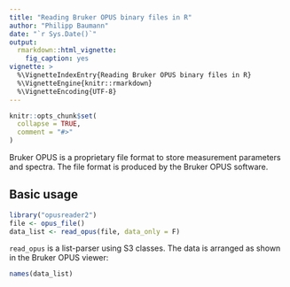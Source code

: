 ```yaml
---
title: "Reading Bruker OPUS binary files in R"
author: "Philipp Baumann"
date: "`r Sys.Date()`"
output:
  rmarkdown::html_vignette:
    fig_caption: yes
vignette: >
  %\VignetteIndexEntry{Reading Bruker OPUS binary files in R}
  %\VignetteEngine{knitr::rmarkdown}
  %\VignetteEncoding{UTF-8}
---
```


```r
knitr::opts_chunk$set(
  collapse = TRUE,
  comment = "#>"
)
```

Bruker OPUS is a proprietary file format to store measurement parameters and
spectra. The file format is produced by the Bruker OPUS software.

## Basic usage

```r
library("opusreader2")
file <- opus_file()
data_list <- read_opus(file, data_only = F)
```

`read_opus` is a list-parser using S3 classes. The data is arranged
as shown in the Bruker OPUS viewer:

```r
names(data_list)
```
